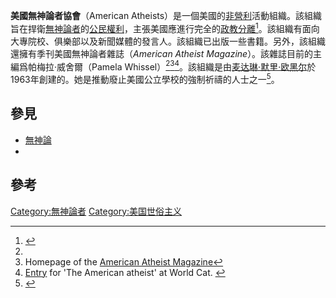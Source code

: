 {{Infobox organization
|name         = 美國無神論者協會<br>American Atheists
|bgcolor      = <!-- header background color -->
|fgcolor      = <!-- header text color -->
|image        = File:AmericanAtheists.png
|image_border = 
|alt          = <!-- alt text; see [[WP:ALT|WP:ALT]] -->
|caption      = 
|abbreviation = 
|motto        = 
|formation    = {{Start date|1963}} {{Flag|美國}}[[得克薩斯州|得克薩斯州]][[奧斯汀|奧斯汀]]
|type         = <!-- GO, NGO, IGO, INGO, etc -->
|status       = <!-- ad hoc, treaty, foundation, etc -->
|purpose      = 推進[[無神論|無神論]]與[[世俗人文主义|世俗人文主义]]，反對宗教出現於公共空間中
|headquarters = 
|location     = [[新澤西州|新澤西州]][[克蘭福德|克蘭福德]]
|coords       = <!-- Coordinates of location using a coordinates template -->
|region_served =
|membership   = 
|language     = <!-- official languages -->
| key_people        = [[麦达琳·默里·欧黑尔|麦达琳·默里·欧黑尔]]<br />{{link-en|大衛·西爾弗曼 (活動家)|David_Silverman_(activist)|大衛·西爾弗曼}} <small>（主席）</small><br />阿曼達·奈夫<small>（首席執行官）</small>
|main_organ   = <!-- gral. assembly, board of directors, etc -->
|parent_organization = <!-- if one -->
|affiliations = <!-- if any -->
|num_staff    = 
|num_volunteers =
|budget       = 
|website      = [https://www.atheists.org www.atheists.org]
|remarks      =
}}
{{Atheism sidebar}}

'''美國無神論者協會'''（American Atheists）是一個美國的[[501(c)(3)|非營利]]活動組織。該組織旨在捍衛[[無神論者|無神論者]]的[[公民權利|公民權利]]，主張美國應進行完全的[[政教分離|政教分離]]<ref name="about">{{cite news | url=http://www.atheists.org/about | title=About: American Atheists | publisher=American Atheists |year= 2006| first= | last=  | accessdate =2007-09-27}}</ref>。該組織有面向大專院校、俱樂部以及新聞媒體的發言人。該組織已出版一些書籍。另外，該組織還擁有季刊美國無神論者雜誌（''American Atheist Magazine''）。該雜誌目前的主編爲帕梅拉·威舍爾（Pamela Whissel）<ref name="about" /><ref>Homepage of the [http://www.atheists.org/aam/ American Atheist Magazine]</ref><ref>[http://worldcat.org/wcpa/ow/70f112d084f480bf.html Entry] for 'The American atheist' at World Cat. {{webarchive |url=https://web.archive.org/web/20141129022105/http://worldcat.org/wcpa/ow/70f112d084f480bf.html |date=November 29, 2014 }}</ref>。該組織是由[[麦达琳·默里·欧黑尔|麦达琳·默里·欧黑尔]]於1963年創建的。她是推動廢止美國公立學校的強制祈禱的人士之一<ref name="mcanally">{{cite news| last =McAnally| first =Amber| title =Waters sentenced for role in O'Hair murder| work =[[The_Daily_Texan|The Daily Texan]]| date =2001-04-02| url =http://tspweb02.tsp.utexas.edu/webarchive/04-02-01/2001040207_s03_Waters.html| accessdate =2007-12-01| deadurl =yes| archiveurl =https://web.archive.org/web/20080118160820/http://tspweb02.tsp.utexas.edu/webarchive/04-02-01/2001040207_s03_Waters.html| archivedate =2008-01-18}}</ref>。

==參見==
*[[無神論|無神論]]
*{{link-en|無神論在美國|Atheism_in_the_United_States}}

==參考==
{{Reflist|2}}{{无宗教|state=uncollapse}}
[[Category:無神論者|Category:無神論者]]
[[Category:美国世俗主义|Category:美国世俗主义]]